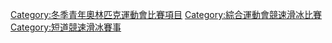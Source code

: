 [[Category:冬季青年奧林匹克運動會比賽項目|Category:冬季青年奧林匹克運動會比賽項目]]
[[Category:綜合運動會競速滑冰比賽|Category:綜合運動會競速滑冰比賽]]
[[Category:短道競速滑冰賽事|Category:短道競速滑冰賽事]]